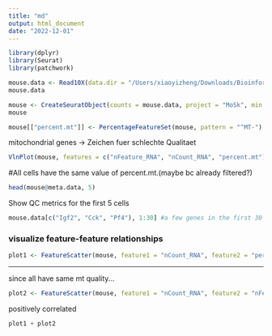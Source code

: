 ```yaml
---
title: "md"
output: html_document
date: "2022-12-01"
---
```


```r
library(dplyr)
library(Seurat)
library(patchwork)
```

```r
mouse.data <- Read10X(data.dir = "/Users/xiaoyizheng/Downloads/Bioinformatik/Bioinfo_Einarbeiten/CellChatSelf/mouse/GSE113854_RAW/")
mouse.data

mouse <- CreateSeuratObject(counts = mouse.data, project = "MoSk", min.cells = 3, min.features = 200)
mouse

mouse[["percent.mt"]] <- PercentageFeatureSet(mouse, pattern = "^MT-") 
```
mitochondrial genes -> Zeichen fuer schlechte Qualitaet
```r
VlnPlot(mouse, features = c("nFeature_RNA", "nCount_RNA", "percent.mt"), ncol = 3) 
```
#All cells have the same value of percent.mt.(maybe bc already filtered?)
```r
head(mouse@meta.data, 5) 
```
Show QC metrics for the first 5 cells
```r
mouse.data[c("Igf2", "Cck", "Pf4"), 1:30] #a few genes in the first 30 cells #picked "Igf2", "Cck", "Pf4" according to web
```


### visualize feature-feature relationships
```r
plot1 <- FeatureScatter(mouse, feature1 = "nCount_RNA", feature2 = "percent.mt") 
```
---
since all have same mt quality...
```r
plot2 <- FeatureScatter(mouse, feature1 = "nCount_RNA", feature2 = "nFeature_RNA")
```
positively correlated
```r
plot1 + plot2
```